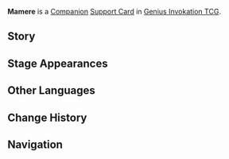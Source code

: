 {{About|the [[Genius Invokation TCG]] Support Card|the [[NPC]]|Mamere}}
{{Genius Invokation TCG Infobox
|title     = Mamere
|id        = 322021
|image     = Mamere Support Card.png
|type      = Support Card
|group     = Companion
|effect    = '''After you play a Food/Location/Companion/Item Action Card other than Mamere:''' Randomly create 1 Food/Location/Companion/Item Action Card other than Mamere, and add it to your hand. (Once per Round).
|usage     = 3
|matching  = 0
|source1   = {{Sold By}}
|features  = Mamere;Seymour
}}
'''Mamere''' is a [[Companion Card|Companion]] [[Support Card]] in [[Genius Invokation TCG]].

==Story==
{{Description|A Melusine that paints every day.<br>"Because painting the things that I want to brings me happiness!"|title=Mamere}}

==Stage Appearances==
{{Genius Invokation TCG Stage Appearances}}

==Other Languages==
{{Other Languages|Transclude=Mamere}}

==Change History==
{{Change History|4.3}}

==Navigation==
{{Genius Invokation TCG Navbox|Support Card Obtainable}}